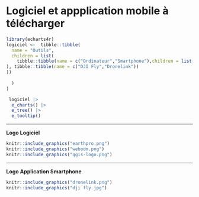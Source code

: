 # Logiciel et appplication mobile à télécharger {#Logiciel-et-appplication-mobile-à-télécharger}

```r
library(echarts4r)
logiciel <-  tibble::tibble(
  name = "Outils",
  children = list(
    tibble::tibble(name = c("Ordinateur","Smartphone"),children = list(tibble::tibble(name = c("Google Earth Pro","WebODM","QGIS")
), tibble::tibble(name = c("DJI Fly","Dronelink"))
))
    
  )
)

 logiciel |> 
  e_charts() |> 
  e_tree() |> 
  e_tooltip() 

```

------------------------------------------------------------------------

**Logo Logiciel**

```r
knitr::include_graphics("earthpro.png")
knitr::include_graphics("webodm.png")
knitr::include_graphics("qgis-logo.png")

```

------------------------------------------------------------------------

**Logo Application Smartphone**

```r
knitr::include_graphics("dronelink.png")
knitr::include_graphics("dji fly.jpg")

```

